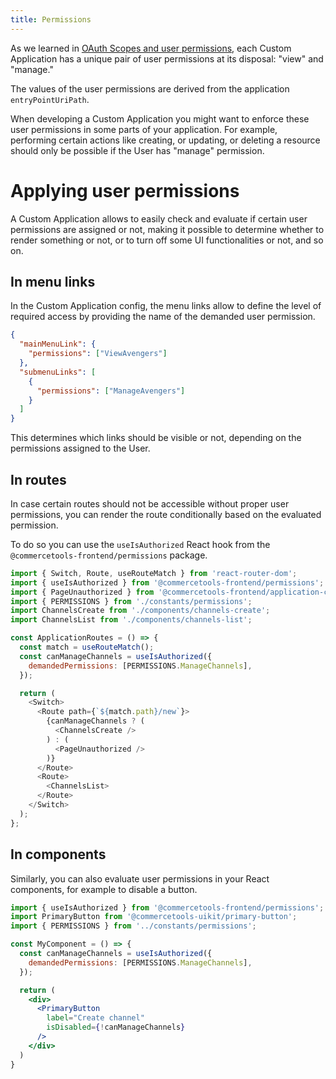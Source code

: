 ```yaml
---
title: Permissions
---
```


As we learned in [OAuth Scopes and user permissions](/concepts/oauth-scopes-and-user-permissions), each Custom Application has a unique pair of user permissions at its disposal: "view" and "manage."

The values of the user permissions are derived from the application `entryPointUriPath`.

When developing a Custom Application you might want to enforce these user permissions in some parts of your application. For example, performing certain actions like creating, or updating, or deleting a resource should only be possible if the User has "manage" permission.

# Applying user permissions

A Custom Application allows to easily check and evaluate if certain user permissions are assigned or not, making it possible to determine whether to render something or not, or to turn off some UI functionalities or not, and so on.

## In menu links

In the Custom Application config, the menu links allow to define the level of required access by providing the name of the demanded user permission.

```json
{
  "mainMenuLink": {
    "permissions": ["ViewAvengers"]
  },
  "submenuLinks": [
    {
      "permissions": ["ManageAvengers"]
    }
  ]
}
```

This determines which links should be visible or not, depending on the permissions assigned to the User.

## In routes

In case certain routes should not be accessible without proper user permissions, you can render the route conditionally based on the evaluated permission.

To do so you can use the `useIsAuthorized` React hook from the `@commercetools-frontend/permissions` package.

```js title="routes.js" highlightLines="10-12"
import { Switch, Route, useRouteMatch } from 'react-router-dom';
import { useIsAuthorized } from '@commercetools-frontend/permissions';
import { PageUnauthorized } from '@commercetools-frontend/application-components';
import { PERMISSIONS } from './constants/permissions';
import ChannelsCreate from './components/channels-create';
import ChannelsList from './components/channels-list';

const ApplicationRoutes = () => {
  const match = useRouteMatch();
  const canManageChannels = useIsAuthorized({
    demandedPermissions: [PERMISSIONS.ManageChannels],
  });

  return (
    <Switch>
      <Route path={`${match.path}/new`}>
        {canManageChannels ? (
          <ChannelsCreate />
        ) : (
          <PageUnauthorized />
        )}
      </Route>
      <Route>
        <ChannelsList>
      </Route>
    </Switch>
  );
};
```

## In components

Similarly, you can also evaluate user permissions in your React components, for example to disable a button.

```jsx
import { useIsAuthorized } from '@commercetools-frontend/permissions';
import PrimaryButton from '@commercetools-uikit/primary-button';
import { PERMISSIONS } from '../constants/permissions';

const MyComponent = () => {
  const canManageChannels = useIsAuthorized({
    demandedPermissions: [PERMISSIONS.ManageChannels],
  });

  return (
    <div>
      <PrimaryButton
        label="Create channel"
        isDisabled={!canManageChannels}
      />
    </div>
  )
}
```
